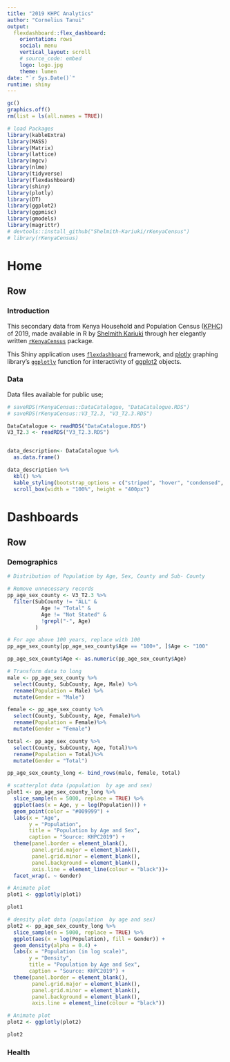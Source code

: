 ```yaml
---
title: "2019 KHPC Analytics"
author: "Cornelius Tanui"
output: 
  flexdashboard::flex_dashboard:
    orientation: rows
    social: menu
    vertical_layout: scroll
    # source_code: embed
    logo: logo.jpg
    theme: lumen
date: "`r Sys.Date()`"
runtime: shiny
---
```


```{=html}
<!--
# Customizing HTML Appearance
-->
```
```{=html}
<style>
.navbar {
background-color:#438D80;
border-color: #15317E;
}

.navbar-brand {
color: #000000! important;
}

.section.sidebar {
background-color:#438D80;
border-color: #15317E;
color: #000000! important;
}

</style>
```
```r
gc()
graphics.off()
rm(list = ls(all.names = TRUE))
```

```r
# load Packages
library(kableExtra)
library(MASS)
library(Matrix)
library(lattice)
library(mgcv)
library(nlme)
library(tidyverse)
library(flexdashboard)
library(shiny)
library(plotly)
library(DT)
library(ggplot2)
library(ggpmisc)
library(gmodels)
library(magrittr)
# devtools::install_github("Shelmith-Kariuki/rKenyaCensus")
# library(rKenyaCensus)
```

# Home

## Row {.tabset .tabset-fade}

### Introduction

This secondary data from Kenya Household and Population Census ([KPHC](https://www.knbs.or.ke/)) of 2019, made available in R by [Shelmith Kariuki](https://shelkariuki.netlify.app/#about) through her elegantly written [`rKenyaCensus`](https://github.com/Shelmith-Kariuki/rKenyaCensus) package.

This Shiny application uses [`flexdashboard`](https://rstudio.github.io/flexdashboard/index.html) framework, and [plotly](https://plotly.com/) graphing library's [`ggplotly`](https://www.rdocumentation.org/packages/plotly/versions/4.10.0/topics/ggplotly) function for interactivity of [ggplot2](https://ggplot2.tidyverse.org/) objects.

### Data

Data files available for public use;

```r

# saveRDS(rKenyaCensus::DataCatalogue, "DataCatalogue.RDS")
# saveRDS(rKenyaCensus::V3_T2.3, "V3_T2.3.RDS")

DataCatalogue <- readRDS("DataCatalogue.RDS")
V3_T2.3 <- readRDS("V3_T2.3.RDS")


data_description<- DataCatalogue %>% 
  as.data.frame()

data_description %>% 
  kbl() %>% 
  kable_styling(bootstrap_options = c("striped", "hover", "condensed", "responsive")) %>% 
  scroll_box(width = "100%", height = "400px")

```

# Dashboards

## Row {.tabset .tabset-fade}

### Demographics

```r
# Distribution of Population by Age, Sex, County and Sub- County

# Remove unnecessary records 
pp_age_sex_county <- V3_T2.3 %>% 
  filter(SubCounty != "ALL" & 
           Age != "Total" & 
           Age != "Not Stated" &
           !grepl("-", Age)
         )

# For age above 100 years, replace with 100 
pp_age_sex_county[pp_age_sex_county$Age == "100+", ]$Age <- "100"

pp_age_sex_county$Age <- as.numeric(pp_age_sex_county$Age)

# Transform data to long
male <- pp_age_sex_county %>% 
  select(County, SubCounty, Age, Male) %>% 
  rename(Population = Male) %>% 
  mutate(Gender = "Male")

female <- pp_age_sex_county %>% 
  select(County, SubCounty, Age, Female)%>% 
  rename(Population = Female)%>% 
  mutate(Gender = "Female")

total <- pp_age_sex_county %>% 
  select(County, SubCounty, Age, Total)%>% 
  rename(Population = Total)%>% 
  mutate(Gender = "Total")

pp_age_sex_county_long <- bind_rows(male, female, total)
```


```r
# scatterplot data (population  by age and sex)
plot1 <- pp_age_sex_county_long %>% 
  slice_sample(n = 5000, replace = TRUE) %>% 
  ggplot(aes(x = Age, y = log(Population))) +
  geom_point(color = "#009999") +
  labs(x = "Age",
       y = "Population",
       title = "Population by Age and Sex",
       caption = "Source: KHPC2019") +
  theme(panel.border = element_blank(), 
        panel.grid.major = element_blank(),
        panel.grid.minor = element_blank(), 
        panel.background = element_blank(),
        axis.line = element_line(colour = "black"))+
  facet_wrap(. ~ Gender)

# Animate plot 
plot1 <- ggplotly(plot1)

plot1
```


```r
# density plot data (population  by age and sex)
plot2 <- pp_age_sex_county_long %>% 
  slice_sample(n = 5000, replace = TRUE) %>% 
  ggplot(aes(x = log(Population), fill = Gender)) +
  geom_density(alpha = 0.4) +
  labs(x = "Population (in log scale)",
       y = "Density",
       title = "Population by Age and Sex",
       caption = "Source: KHPC2019") +
  theme(panel.border = element_blank(), 
        panel.grid.major = element_blank(),
        panel.grid.minor = element_blank(), 
        panel.background = element_blank(),
        axis.line = element_line(colour = "black"))

# Animate plot 
plot2 <- ggplotly(plot2)

plot2
```


### Health

```r

```
